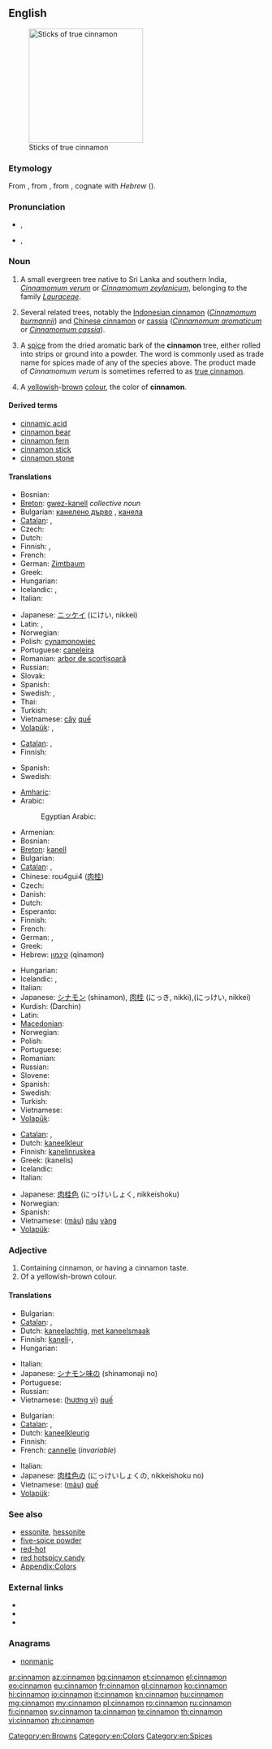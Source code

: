 {{wikipedia}}
==English==
[[Image:Canelle Cinnamomum verum Luc Viatour.jpg|thumb|225px|Sticks of true cinnamon]]

===Etymology===
From {{etyl|la|en}}, from {{etyl|grc|en}} {{term|sc=polytonic|κίνναμον||lang=grc}}, from {{etyl|phn}}, cognate with ''Hebrew'' {{Hebr|[[קנמון|קִנָּמוֹן]]}} ({{unicode|qinnāmōn}}).

===Pronunciation===
* {{a|Canada}} {{IPA|/ˈsɪn.ə.mən/}}, {{SAMPA|/"sIn.@.m@n/}}
* {{a|UK}} {{IPA|/ˈsɪn.ə.mən/}}, {{SAMPA|/"sIn.@.m@n/}}

===Noun===
{{en-noun|s|-}}

# {{countable}}  A small evergreen tree native to Sri Lanka and southern India, ''[[Cinnamomum verum]]'' or ''[[Cinnamomum zeylanicum]]'', belonging to the family ''[[Lauraceae]]''.
# Several related trees, notably the [[Indonesian cinnamon]] (''[[Cinnamomum burmannii]]'') and [[Chinese cinnamon]] or [[cassia]] (''[[Cinnamomum aromaticum]]'' or ''[[Cinnamomum cassia]]'').
# {{uncountable}} A [[spice]] from the dried aromatic bark of the '''cinnamon''' tree, either rolled into strips or ground into a powder. The word is commonly used as trade name for spices made of any of the species above. The product made of ''Cinnamomum verum'' is sometimes referred to as [[true cinnamon]].
# {{countable}} A [[yellow]]ish-[[brown]] [[color|colour]], the color of '''cinnamon'''.
#: {{color panel|8A563A}}

====Derived terms====
* [[cinnamic acid]]
* [[cinnamon bear]]
* [[cinnamon fern]]
* [[cinnamon stick]]
* [[cinnamon stone]]

====Translations====
{{trans-top|''Cinnamomum verum''}}
* Bosnian: {{t|bs|cimet|m}}
* [[Breton]]: [[gwez-kanell]] ''collective noun''
* Bulgarian: [[канелено дърво]] {{n}}, [[канела]] {{f}}
* [[Catalan]]: {{t+|ca|canyeller|m}}, {{t+|ca|caneller|m}}
* Czech: {{t-|cs|skořicovník|m}}
* Dutch: {{t+|nl|kaneelboom|m}}
* Finnish: {{t-|fi|ceyloninkaneli}}, {{t-|fi|kanelipuu}}
* French: {{t+|fr|cannelier|m}}
* German: [[Zimtbaum]] {{m}}
* Greek: {{t+|el|καννέλα|f|tr=kannéla}}
* Hungarian: {{t-|hu|fahéjfa}}
* Icelandic: {{t|is|kaniltré|n}}, {{t-|is|kanill|m}}
* Italian: {{t-|it|cannella|f}}
{{trans-mid}}
* Japanese: [[ニッケイ]] (にけい, nikkei)
* Latin: {{t-|la|cinnamomum|n|alt=cinnamōmum}}, {{t-|la|cinnamum|n}}
* Norwegian: {{t|no|kaneltre|n}}
* Polish: [[cynamonowiec]] {{m}}
* Portuguese: [[caneleira]] {{f}}
* Romanian: [[arbor de scorțișoară]] {{m}}
* Russian: {{t-|ru|коричное дерево|n|tr=koríčnoje dérevo}}
* Slovak: {{t|sk|škorica|f}}
* Spanish: {{t+|es|canela|f}}
* Swedish: {{t|sv|äkta kanel|c}}, {{t+|sv|kanel|c}}
* Thai: {{t|th|อบเชย|sc=Thai}}
* Turkish: {{t+|tr|tarçın}}
* Vietnamese: [[cây]] [[quế]]
* [[Volapük]]: {{t|vo|kirfatep}}, {{t|vo|kirfatabim}}
{{trans-bottom}}

{{trans-top|any of related trees in the genus ''Cinnamomum''}}
* [[Catalan]]: {{t+|ca|canyeller|m}}, {{t+|ca|caneller|m}}
* Finnish: {{t-|fi|kanelipuu}}
{{trans-mid}}
* Spanish: {{t+|es|canelo|m}}
* Swedish: {{t+|sv|kanel|c}}
{{trans-bottom}}

{{trans-top|spice}}
* [[Amharic]]: {{tø|am|ቀረፋ|tr=qäräfa|sc=Ethi}}
* Arabic: {{t-|ar|قرفة|f|alt=قِرْفة|tr=qirfa(t)}}
*: Egyptian Arabic: {{tø|arz|قرفة|f|tr=qirfa(t)|sc=Arab|xs=Egyptian Arabic}}
* Armenian: {{t-|hy|դարչին|tr=darčin}}
* Bosnian: {{t|bs|cimet|m}}
* [[Breton]]: [[kanell]] {{m}}
* Bulgarian: {{t+|bg|канела|f}}
* [[Catalan]]: {{t+|ca|canyella|f}}, {{t+|ca|canella|f}}
* Chinese: rou4gui4 ([[肉]][[桂]])
* Czech: {{t+|cs|skořice|f}}
* Danish: {{t+|da|kanel|c}}
* Dutch: {{t+|nl|kaneel|n}}
* Esperanto: {{t-|eo|cinamo|xs=Esperanto}}
* Finnish: {{t+|fi|kaneli}}
* French: {{t+|fr|cannelle|f}}
* German: {{t+|de|Zimt|m}}, {{t|de|Kaneel|m}}
* Greek: {{t+|el|καννέλα|f|tr=kannéla}}
* Hebrew: [[קינמון]] (qinamon) {{m}}
{{trans-mid}}
* Hungarian: {{t+|hu|fahéj}}
* Icelandic: {{t-|is|kanill|m}}, {{t|is|kanell|m}}
* Italian: {{t-|it|cannella|f}}
* Japanese: [[シナモン]] (shinamon), [[肉桂]] (にっき, nikki),(にっけい, nikkei)
* Kurdish: {{t-|ku|دارچین|sc=ku-Arab}} (Darchin)
* Latin: {{t-|la|cinnamum|n}}
* [[Macedonian]]: {{t-|mk|цимет|m|tr=címet}}
* Norwegian: {{t-|no|kanel}}
* Polish: {{t+|pl|cynamon|m}}
* Portuguese: {{t+|pt|canela|f}}
* Romanian: {{t+|ro|scorțișoară|f}}
* Russian: {{t+|ru|корица|f|tr=korítsa}}
* Slovene: {{t+|sl|cimet|m}}
* Spanish: {{t+|es|canela|f}}
* Swedish: {{t+|sv|kanel|c}}
* Turkish: {{t+|tr|tarçın}}
* Vietnamese: {{t+|vi|quế|xs=Vietnamese}}
* [[Volapük]]: {{t|vo|kirfat}}
{{trans-bottom}}

{{trans-top|colour}}
* [[Catalan]]: {{t+|ca|canyella|f}}, {{t+|ca|canella|f}}
* Dutch: [[kaneelkleur]] {{f}}
* Finnish: [[kanelinruskea]]
* Greek: {{t|el|κανελής|m}} (kanelís)
* Icelandic: {{t|is|kanilbrúnn|m}}
* Italian: {{t|it|cannella}}
{{trans-mid}}
* Japanese: [[肉桂色]] (にっけいしょく, nikkeishoku)
* Norwegian: {{t|no|kanelfarge|m}}
* Spanish: {{t|es|color canela}}
* Vietnamese: ([[màu]]) [[nâu]] [[vàng]]
* [[Volapük]]: {{t|vo|kirfataköl}}
{{trans-bottom}}

===Adjective===
{{en-adj|-}}

# Containing cinnamon, or having a cinnamon taste.
# Of a yellowish-brown colour.

====Translations====
{{trans-top|flavour}}
* Bulgarian: {{t|bg|канелен}}
* [[Catalan]]: {{t+|ca|canyella|f}}, {{t+|ca|canella|f}}
* Dutch: [[kaneelachtig]], [[met kaneelsmaak]]
* Finnish: [[kaneli]]-, {{t|fi|kanelinmakuinen}}
* Hungarian: {{t-|hu|fahéjas}}
{{trans-mid}}
* Italian: {{t|it|di cannella}}
* Japanese: [[シナモン味]]の (shinamonaji no)
* Portuguese: {{t+|pt|canela|f}}
* Russian: {{t|ru|коричный|sc=Cyrl|tr=koríčnyj}}
* Vietnamese: ([[hương vị]]) [[quế]]
{{trans-bottom}}

{{trans-top|colour}}
* Bulgarian: {{t|bg|канелен}}
* [[Catalan]]: {{t+|ca|canyella|f}}, {{t+|ca|canella|f}}
* Dutch: [[kaneelkleurig]]
* Finnish: {{t|fi|kanelinruskea}}
* French: [[cannelle]] (''invariable'')
{{trans-mid}}
* Italian: {{t|it|cannella}}
* Japanese: [[肉桂色]]の (にっけいしょくの, nikkeishoku no)
* Vietnamese: ([[màu]]) [[quế]]
* [[Volapük]]: {{t|vo|kirfatakölik}}
{{trans-bottom}}

===See also===
* [[essonite]], [[hessonite]]
* [[five-spice powder]]
* [[red-hot]]
* [[red hotspicy candy]]
* [[Appendix:Colors]]

===External links===
* {{R:Webster 1913}}
* {{R:Century 1911}}
* {{R:OneLook}}

===Anagrams===
* [[nonmanic#English|nonmanic]]

[[Category:en:Browns]]
[[Category:en:Colors]]
[[Category:en:Spices]]

[[ar:cinnamon]]
[[az:cinnamon]]
[[bg:cinnamon]]
[[et:cinnamon]]
[[el:cinnamon]]
[[eo:cinnamon]]
[[eu:cinnamon]]
[[fr:cinnamon]]
[[gl:cinnamon]]
[[ko:cinnamon]]
[[hi:cinnamon]]
[[io:cinnamon]]
[[it:cinnamon]]
[[kn:cinnamon]]
[[hu:cinnamon]]
[[mg:cinnamon]]
[[my:cinnamon]]
[[pl:cinnamon]]
[[ro:cinnamon]]
[[ru:cinnamon]]
[[fi:cinnamon]]
[[sv:cinnamon]]
[[ta:cinnamon]]
[[te:cinnamon]]
[[th:cinnamon]]
[[vi:cinnamon]]
[[zh:cinnamon]]
